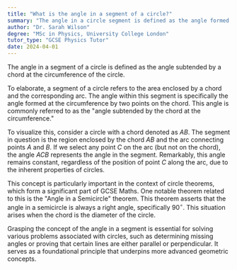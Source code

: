 ```yaml
---
title: "What is the angle in a segment of a circle?"
summary: "The angle in a circle segment is defined as the angle formed by a chord at the circle's circumference."
author: "Dr. Sarah Wilson"
degree: "MSc in Physics, University College London"
tutor_type: "GCSE Physics Tutor"
date: 2024-04-01
---
```


The angle in a segment of a circle is defined as the angle subtended by a chord at the circumference of the circle.

To elaborate, a segment of a circle refers to the area enclosed by a chord and the corresponding arc. The angle within this segment is specifically the angle formed at the circumference by two points on the chord. This angle is commonly referred to as the "angle subtended by the chord at the circumference."

To visualize this, consider a circle with a chord denoted as $AB$. The segment in question is the region enclosed by the chord $AB$ and the arc connecting points $A$ and $B$. If we select any point $C$ on the arc (but not on the chord), the angle $ACB$ represents the angle in the segment. Remarkably, this angle remains constant, regardless of the position of point $C$ along the arc, due to the inherent properties of circles.

This concept is particularly important in the context of circle theorems, which form a significant part of GCSE Maths. One notable theorem related to this is the "Angle in a Semicircle" theorem. This theorem asserts that the angle in a semicircle is always a right angle, specifically $90^\circ$. This situation arises when the chord is the diameter of the circle.

Grasping the concept of the angle in a segment is essential for solving various problems associated with circles, such as determining missing angles or proving that certain lines are either parallel or perpendicular. It serves as a foundational principle that underpins more advanced geometric concepts.
    